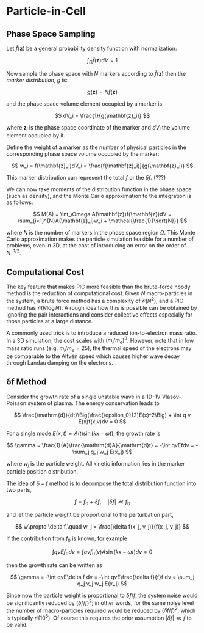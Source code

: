 # Particle-in-Cell {#sec-pic}

## Phase Space Sampling

Let $\hat{f}(\mathbf{z})$ be a general probability density function with normalization:

$$
\int_\Omega \hat{f}(\mathbf{z})dV = 1
$$

Now sample the phase space with $N$ markers according to $\hat{f}(\mathbf{z})$ then the _marker distribution_, $g$ is:

$$
g(\mathbf{z}) = N\hat{f}(\mathbf{z})
$$

and the phase space volume element occupied by a marker is

$$
dV_i = \frac{1}{g(\mathbf{z}_i)}
$$

where $\mathbf{z}_i$ is the phase space coordinate of the marker and $dV_i$ the volume element occupied by it.

Define the weight of a marker as the number of physical particles in the corresponding phase space volume occupied by
the marker:

$$
w_i = f(\mathbf{z}_i)dV_i = \frac{f(\mathbf{z}_i)}{g(\mathbf{z}_i)}
$$

This marker distribution can represent the total $f$ or the $\delta f$. (???)

We can now take moments of the distribution function in the phase space (such as density), and the Monte Carlo approximation to the integration is as follows:

$$
M(A) = \int_\Omega A(\mathbf{z})f(\mathbf{z})dV = \sum_{i=1}^{N}A(\mathbf{z}_i)w_i + \mathcal{\frac{1}{\sqrt{N}}}
$$

where $N$ is the number of markers in the phase space region $\Omega$. This Monte Carlo approximation makes the particle simulation feasible for a number of problems, even in 3D, at the cost of introducing an error on the order of $N^{-1/2}$.

## Computational Cost

The key feature that makes PIC more feasible than the brute-force nbody method is the reduction of computational cost. Given $N$ macro-particles in the system, a brute force method has a complexity of $\mathcal{O}(N^2)$, and a PIC method has $\mathcal{O}(N\log N)$. A rough idea how this is possible can be obtained by ignoring the pair interactions and consider collective effects especially for those particles at a large distance.

A commonly used trick is to introduce a reduced ion-to-electron mass ratio. In a 3D simulation, the cost scales with $(m_i/m_e)^3$. However, note that in low mass ratio runs (e.g. $m_i/m_e=25$), the thermal speed of the electrons may be
comparable to the Alfvén speed which causes higher wave decay through Landau damping on the electrons.

## δf Method {#sec-delta_f}

Consider the growth rate of a single unstable wave in a 1D-1V Vlasov-Poisson system of plasma. The energy conservation leads to

$$
\frac{\mathrm{d}}{dt}\Big(\frac{\epsilon_0}{2}E(x)^2\Big) + \int q v E(x)f(x,v)dv = 0
$$

For a single mode $E(x,t) = A(t)\sin(kx-\omega t)$, the growth rate is

$$
\gamma = \frac{1}{A}\frac{\mathrm{d}A}{\mathrm{d}t} = -\int qvEfdv = -\sum_j q_j w_j E(x_j)
$$

where $w_j$ is the particle weight. All kinetic information lies in the marker particle position distribution.

The idea of $\delta-f$ method is to decompose the total distribution function into two parts,

$$
f = f_0 + \delta f,\quad |\delta f|\ll f_0
$$

and let the particle weight be proportional to the perturbation part,

$$
w\propto \delta f,\quad w_j = \frac{\delta f(x_j, v_j)}{f(x_j, v_j)}
$$

If the contribution from $f_0$ is known, for example

$$
\int qvE f_0 dv = \int qvf_0(v) A \sin(kx-\omega t)dv = 0
$$

then the growth rate can be written as

$$
\gamma = -\int qvE\delta f dv = -\int qvE\frac{\delta f}{f}f dv = \sum_j q_j v_j w_j E(x_j)
$$

Since now the particle weight is proportional to $\delta f/f$, the system noise would be significantly reduced by $(\delta f/f)^2$; in other words, for the same noise level the number of macro-particles required would be reduced by $(\delta f/f)^2$, which is typically $\mathcal{O}(10^6)$. Of course this requires the prior assumption $|\delta f| \ll f$ to be valid.
